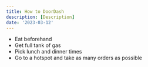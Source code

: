 ```yaml
---
title: How to DoorDash
description: [Description]
date: '2023-03-12'
---
```


-   Eat beforehand
-   Get full tank of gas
-   Pick lunch and dinner times
-   Go to a hotspot and take as many orders as possible
